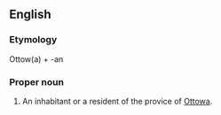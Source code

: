 ==English==

===Etymology===
Ottow(a) + -an

===Proper noun===
{{en-proper noun|Ottowans}}

# An inhabitant or a resident of the provice of [[Ottowa]].
